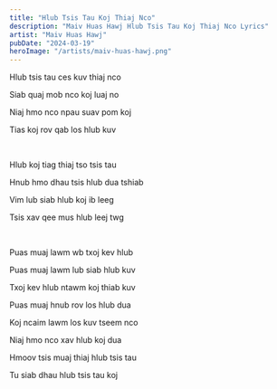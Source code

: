 ```yaml
---
title: "Hlub Tsis Tau Koj Thiaj Nco"
description: "Maiv Huas Hawj Hlub Tsis Tau Koj Thiaj Nco Lyrics"
artist: "Maiv Huas Hawj"
pubDate: "2024-03-19"
heroImage: "/artists/maiv-huas-hawj.png"
---
```


Hlub tsis tau ces kuv thiaj nco

Siab quaj mob nco koj luaj no

Niaj hmo nco npau suav pom koj

Tias koj rov qab los hlub kuv

<br />

Hlub koj tiag thiaj tso tsis tau

Hnub hmo dhau tsis hlub dua tshiab

Vim lub siab hlub koj ib leeg

Tsis xav qee mus hlub leej twg

<br />

Puas muaj lawm wb txoj kev hlub

Puas muaj lawm lub siab hlub kuv

Txoj kev hlub ntawm koj thiab kuv

Puas muaj hnub rov los hlub dua

Koj ncaim lawm los kuv tseem nco

Niaj hmo nco xav hlub koj dua

Hmoov tsis muaj thiaj hlub tsis tau

Tu siab dhau hlub tsis tau koj
